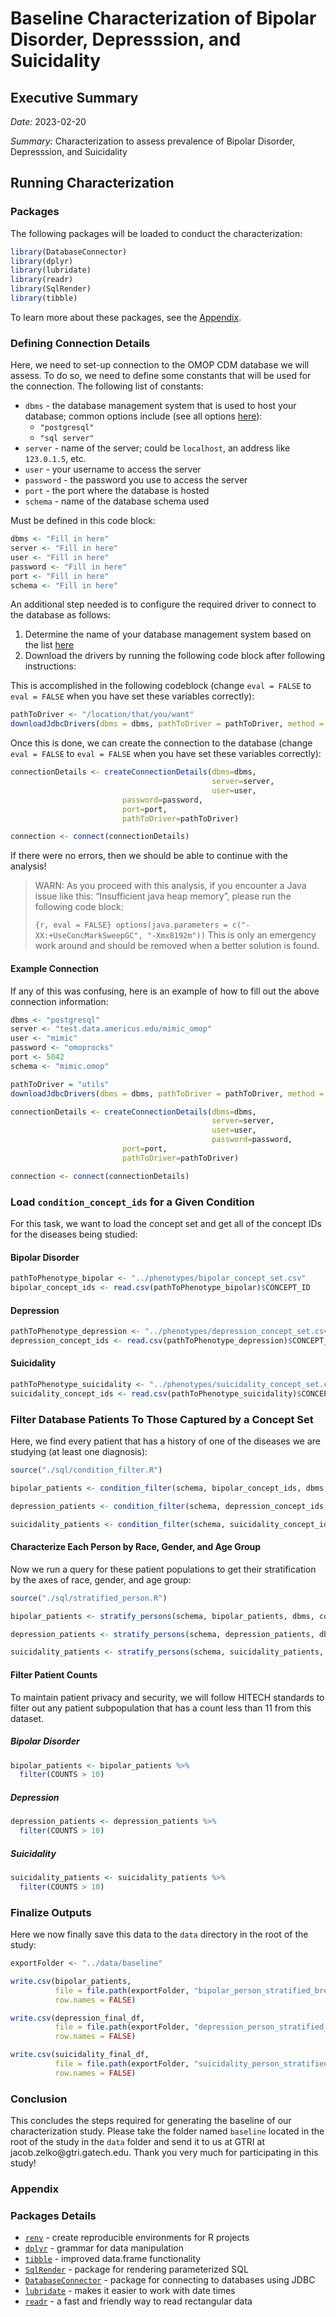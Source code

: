 # Baseline Characterization of Bipolar Disorder, Depresssion, and Suicidality

## Executive Summary

*Date:* 2023-02-20

*Summary:* Characterization to assess prevalence of Bipolar Disorder, Depresssion, and Suicidality

## Running Characterization

### Packages 

The following packages will be loaded to conduct the characterization:

```r
library(DatabaseConnector)
library(dplyr)
library(lubridate)
library(readr)
library(SqlRender)
library(tibble)
```

To learn more about these packages, see the [Appendix](#appendix).

### Defining Connection Details

Here, we need to set-up connection to the OMOP CDM database we will assess.
To do so, we need to define some constants that will be used for the connection.
The following list of constants:

- `dbms` - the database management system that is used to host your database; common options include (see all options [here](http://ohdsi.github.io/DatabaseConnector/reference/createConnectionDetails.html)):
	- `"postgresql"`
	- `"sql server"`
- `server` - name of the server; could be `localhost`, an address like `123.0.1.5`, etc. 
- `user` - your username to access the server 
- `password` - the password you use to access the server 
- `port` - the port where the database is hosted
- `schema` - name of the database schema used

Must be defined in this code block: 

```r
dbms <- "Fill in here"
server <- "Fill in here"
user <- "Fill in here"
password <- "Fill in here"
port <- "Fill in here"
schema <- "Fill in here"
```

An additional step needed is to configure the required driver to connect to the database as follows: 

1. Determine the name of your database management system based on the list [here](http://ohdsi.github.io/DatabaseConnector/reference/downloadJdbcDrivers.html)
2. Download the drivers by running the following code block after following instructions:

This is accomplished in the following codeblock (change `eval = FALSE` to `eval = FALSE` when you have set these variables correctly):
	
```r
pathToDriver <- "/location/that/you/want"
downloadJdbcDrivers(dbms = dbms, pathToDriver = pathToDriver, method = "auto")
```

Once this is done, we can create the connection to the database (change `eval = FALSE` to `eval = FALSE` when you have set these variables correctly): 

```r
connectionDetails <- createConnectionDetails(dbms=dbms, 
                                             server=server,
                                             user=user,
					     password=password,
					     port=port,
					     pathToDriver=pathToDriver)

connection <- connect(connectionDetails)
```

If there were no errors, then we should be able to continue with the analysis! 

> WARN: As you proceed with this analysis, if you encounter a Java issue like this: "Insufficient java heap memory", please run the following code block:
> 
> ````{r, eval = FALSE}
> options(java.parameters = c("-XX:+UseConcMarkSweepGC", "-Xmx8192m"))
> ````
> This is only an emergency work around and should be removed when a better solution is found.

#### Example Connection 

If any of this was confusing, here is an example of how to fill out the above connection information:

```r
dbms <- "postgresql"
server <- "test.data.americus.edu/mimic_omop"
user <- "mimic"
password <- "omoprocks"
port <- 5042
schema <- "mimic.omop"

pathToDriver = "utils"
downloadJdbcDrivers(dbms = dbms, pathToDriver = pathToDriver, method = "auto")

connectionDetails <- createConnectionDetails(dbms=dbms, 
                                             server=server,
                                             user=user,
                                             password=password,
					     port=port,
					     pathToDriver=pathToDriver)

connection <- connect(connectionDetails)
```

### Load `condition_concept_ids` for a Given Condition

For this task, we want to load the concept set and get all of the concept IDs for the diseases being studied: 

#### Bipolar Disorder

```r
pathToPhenotype_bipolar <- "../phenotypes/bipolar_concept_set.csv"
bipolar_concept_ids <- read.csv(pathToPhenotype_bipolar)$CONCEPT_ID
```

#### Depression

```r
pathToPhenotype_depression <- "../phenotypes/depression_concept_set.csv"
depression_concept_ids <- read.csv(pathToPhenotype_depression)$CONCEPT_ID
```

#### Suicidality

```r
pathToPhenotype_suicidality <- "../phenotypes/suicidality_concept_set.csv"
suicidality_concept_ids <- read.csv(pathToPhenotype_suicidality)$CONCEPT_ID
```

### Filter Database Patients To Those Captured by a Concept Set

Here, we find every patient that has a history of one of the diseases we are studying (at least one diagnosis):

```r
source("./sql/condition_filter.R")

bipolar_patients <- condition_filter(schema, bipolar_concept_ids, dbms, connection)

depression_patients <- condition_filter(schema, depression_concept_ids, dbms, connection)

suicidality_patients <- condition_filter(schema, suicidality_concept_ids, dbms, connection)
```

#### Characterize Each Person by Race, Gender, and Age Group

Now we run a query for these patient populations to get their stratification by the axes of race, gender, and age group:

```r
source("./sql/stratified_person.R")

bipolar_patients <- stratify_persons(schema, bipolar_patients, dbms, connection)

depression_patients <- stratify_persons(schema, depression_patients, dbms, connection)

suicidality_patients <- stratify_persons(schema, suicidality_patients, dbms, connection)
```

#### Filter Patient Counts

To maintain patient privacy and security, we will follow HITECH standards to filter out any patient subpopulation that has a count less than 11 from this dataset.

##### Bipolar Disorder

```r
bipolar_patients <- bipolar_patients %>%
  filter(COUNTS > 10)
```

##### Depression

```r
depression_patients <- depression_patients %>%
  filter(COUNTS > 10)
```

##### Suicidality

```r
suicidality_patients <- suicidality_patients %>%
  filter(COUNTS > 10)
```

### Finalize Outputs

Here we now finally save this data to the `data` directory in the root of the study:

```r
exportFolder <- "../data/baseline"

write.csv(bipolar_patients, 
          file = file.path(exportFolder, "bipolar_person_stratified_breakdown.csv"), 
          row.names = FALSE)

write.csv(depression_final_df, 
          file = file.path(exportFolder, "depression_person_stratified_breakdown.csv"), 
          row.names = FALSE)

write.csv(suicidality_final_df, 
          file = file.path(exportFolder, "suicidality_person_stratified_breakdown.csv"), 
          row.names = FALSE)
```

### Conclusion

This concludes the steps required for generating the baseline of our characterization study.
Please take the folder named `baseline` located in the root of the study in the `data` folder and send it to us at GTRI at jacob.zelko@gtri.gatech.edu.
Thank you very much for participating in this study!

### Appendix

### Packages Details

- [`renv`](https://rstudio.github.io/renv/index.html) - create reproducible environments for R projects
- [`dplyr`](https://dplyr.tidyverse.org) - grammar for data manipulation
- [`tibble`](https://tibble.tidyverse.org) - improved data.frame functionality
- [`SqlRender`](https://ohdsi.github.io/SqlRender/) - package for rendering parameterized SQL
- [`DatabaseConnector`](http://ohdsi.github.io/DatabaseConnector/) - package for connecting to databases using JDBC
- [`lubridate`](https://lubridate.tidyverse.org) - makes it easier to work with date times
- [`readr`](https://readr.tidyverse.org) - a fast and friendly way to read rectangular data
